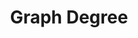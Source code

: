 ---
id: "ds_med_020"
questionType: "MULTIPLE_CHOICE"
title: "Graph Degree"
description: "What is the degree of a node in an undirected graph?"
difficulty: "MEDIUM"
category: "Data Structures"
options:
  - "Number of outgoing edges"
  - "Number of incoming edges"
  - "Sum of incoming and outgoing edges"
  - "Number of edges connected to the node"
correctAnswer: 3
---